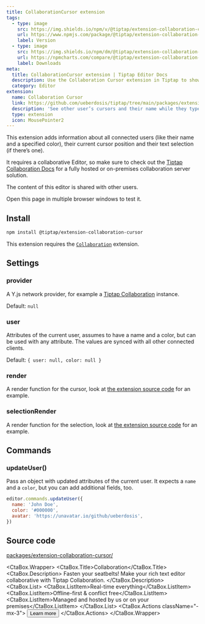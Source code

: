 ```yaml
---
title: CollaborationCursor extension
tags:
  - type: image
    src: https://img.shields.io/npm/v/@tiptap/extension-collaboration-cursor.svg?label=version
    url: https://www.npmjs.com/package/@tiptap/extension-collaboration-cursor
    label: Version
  - type: image
    src: https://img.shields.io/npm/dm/@tiptap/extension-collaboration-cursor.svg
    url: https://npmcharts.com/compare/@tiptap/extension-collaboration-cursor?minimal=true
    label: Downloads
meta:
  title: CollaborationCursor extension | Tiptap Editor Docs
  description: Use the Collaboration Cursor extension in Tiptap to show other user’s cursors and their names while they type. More in the docs!
  category: Editor
extension:
  name: Collaboration Cursor
  link: https://github.com/ueberdosis/tiptap/tree/main/packages/extension-collaboration-cursor
  description: 'See other user’s cursors and their name while they type.'
  type: extension
  icon: MousePointer2
---
```



This extension adds information about all connected users (like their name and a specified color), their current cursor position and their text selection (if there’s one).

It requires a collaborative Editor, so make sure to check out the [Tiptap Collaboration Docs](/collaboration/getting-started/overview) for a fully hosted or on-premises collaboration server solution.

<Callout title="Public Demo" variant="warning">
  The content of this editor is shared with other users.
</Callout>

<CodeDemo path="/Extensions/CollaborationCursor?hideSource" />
<CodeDemo path="/Extensions/CollaborationCursor" />

Open this page in multiple browser windows to test it.

## Install

```bash
npm install @tiptap/extension-collaboration-cursor
```

This extension requires the [`Collaboration`](/collaboration/getting-started/overview) extension.

## Settings

### provider

A Y.js network provider, for example a [Tiptap Collaboration](/collaboration/getting-started/overview) instance.

Default: `null`

### user

Attributes of the current user, assumes to have a name and a color, but can be used with any attribute. The values are synced with all other connected clients.

Default: `{ user: null, color: null }`

### render

A render function for the cursor, look at [the extension source code](https://github.com/ueberdosis/tiptap/blob/main/packages/extension-collaboration-cursor/) for an example.

### selectionRender

A render function for the selection, look at [the extension source code](https://github.com/ueberdosis/tiptap/blob/main/packages/extension-collaboration-cursor/) for an example.

## Commands

### updateUser()

Pass an object with updated attributes of the current user. It expects a `name` and a `color`, but you can add additional fields, too.

```js
editor.commands.updateUser({
  name: 'John Doe',
  color: '#000000',
  avatar: 'https://unavatar.io/github/ueberdosis',
})
```

## Source code

[packages/extension-collaboration-cursor/](https://github.com/ueberdosis/tiptap/blob/main/packages/extension-collaboration-cursor/)

<CtaBox.Wrapper>
  <CtaBox.Title>Collaboration</CtaBox.Title>
  <CtaBox.Description>
    Fasten your seatbelts! Make your rich text editor collaborative with Tiptap Collaboration.
  </CtaBox.Description>
  <CtaBox.List>
    <CtaBox.ListItem>Real-time everything</CtaBox.ListItem>
    <CtaBox.ListItem>Offline-first & conflict free</CtaBox.ListItem>
    <CtaBox.ListItem>Managed and hosted by us or on your premises</CtaBox.ListItem>
  </CtaBox.List>
  <CtaBox.Actions className="-mx-3">
    <Button className="text-white/80 hover:text-white/100" variant="tertiary" asChild>
      <Link href="/collaboration/getting-started/overview">
        Learn more
        <ArrowRightIcon className="w-4 h-4" />
      </Link>
    </Button>
  </CtaBox.Actions>
</CtaBox.Wrapper>
